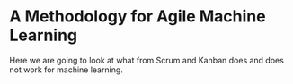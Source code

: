 # A Methodology for Agile Machine Learning

Here we are going to look at what from Scrum and Kanban does and does not work for machine learning.